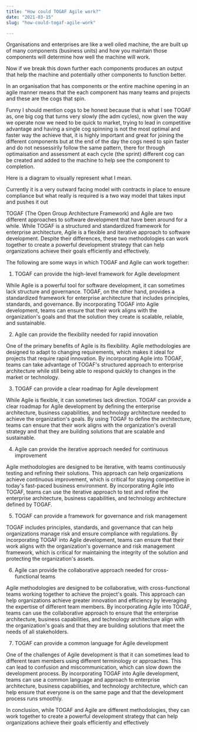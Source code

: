 ```yaml
---
title: "How could TOGAF Agile work?"
date: "2021-03-15"
slug: "how-could-togaf-agile-work"

---
```


Organisations and enterprises are like a well oiled machine, the are built up of many components (business units) and how you maintain those components will determine how well the machine will work.

Now if we break this down further each components produces an output that help the machine and potentially other components to function better.

In an organisation that has components or the entire machine opening in an agile manner means that the each component has many teams and projects and these are the cogs that spin.

Funny I should mention cogs to be honest because that is what I see TOGAF as, one big cog that turns very slowly (the adm cycles), now given the way we operate now we need to be quick to market, trying to lead in competitive advantage and having a single cog spinning is not the most optimal and faster way the achieve that, it is highly important and great for joining the different components but at the end of the day the cogs need to spin faster and do not nessessirily follow the same pattern, there for through optimaisation and assessment at each cycle (the sprint) different cog can be created and added to the machine to help see the component to completion.

Here is a diagram to visually represent what I mean.

Currently it is a very outward facing model with contracts in place to ensure compliance but what really is required is a two way model that takes input and pushes it out

TOGAF (The Open Group Architecture Framework) and Agile are two different approaches to software development that have been around for a while. While TOGAF is a structured and standardized framework for enterprise architecture, Agile is a flexible and iterative approach to software development. Despite their differences, these two methodologies can work together to create a powerful development strategy that can help organizations achieve their goals efficiently and effectively.

The following are some ways in which TOGAF and Agile can work together:

1.  TOGAF can provide the high-level framework for Agile development

While Agile is a powerful tool for software development, it can sometimes lack structure and governance. TOGAF, on the other hand, provides a standardized framework for enterprise architecture that includes principles, standards, and governance. By incorporating TOGAF into Agile development, teams can ensure that their work aligns with the organization's goals and that the solution they create is scalable, reliable, and sustainable.

2.  Agile can provide the flexibility needed for rapid innovation

One of the primary benefits of Agile is its flexibility. Agile methodologies are designed to adapt to changing requirements, which makes it ideal for projects that require rapid innovation. By incorporating Agile into TOGAF, teams can take advantage of TOGAF's structured approach to enterprise architecture while still being able to respond quickly to changes in the market or technology.

3.  TOGAF can provide a clear roadmap for Agile development

While Agile is flexible, it can sometimes lack direction. TOGAF can provide a clear roadmap for Agile development by defining the enterprise architecture, business capabilities, and technology architecture needed to achieve the organization's goals. By using TOGAF to define the architecture, teams can ensure that their work aligns with the organization's overall strategy and that they are building solutions that are scalable and sustainable.

4.  Agile can provide the iterative approach needed for continuous improvement

Agile methodologies are designed to be iterative, with teams continuously testing and refining their solutions. This approach can help organizations achieve continuous improvement, which is critical for staying competitive in today's fast-paced business environment. By incorporating Agile into TOGAF, teams can use the iterative approach to test and refine the enterprise architecture, business capabilities, and technology architecture defined by TOGAF.

5.  TOGAF can provide a framework for governance and risk management

TOGAF includes principles, standards, and governance that can help organizations manage risk and ensure compliance with regulations. By incorporating TOGAF into Agile development, teams can ensure that their work aligns with the organization's governance and risk management framework, which is critical for maintaining the integrity of the solution and protecting the organization's assets.

6.  Agile can provide the collaborative approach needed for cross-functional teams

Agile methodologies are designed to be collaborative, with cross-functional teams working together to achieve the project's goals. This approach can help organizations achieve greater innovation and efficiency by leveraging the expertise of different team members. By incorporating Agile into TOGAF, teams can use the collaborative approach to ensure that the enterprise architecture, business capabilities, and technology architecture align with the organization's goals and that they are building solutions that meet the needs of all stakeholders.

7.  TOGAF can provide a common language for Agile development

One of the challenges of Agile development is that it can sometimes lead to different team members using different terminology or approaches. This can lead to confusion and miscommunication, which can slow down the development process. By incorporating TOGAF into Agile development, teams can use a common language and approach to enterprise architecture, business capabilities, and technology architecture, which can help ensure that everyone is on the same page and that the development process runs smoothly.

In conclusion, while TOGAF and Agile are different methodologies, they can work together to create a powerful development strategy that can help organizations achieve their goals efficiently and effectively
